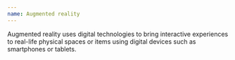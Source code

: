 ```yaml
---
name: Augmented reality
---
```

Augmented reality uses digital technologies to bring interactive experiences to real-life physical spaces or items using digital devices such as smartphones or tablets.
